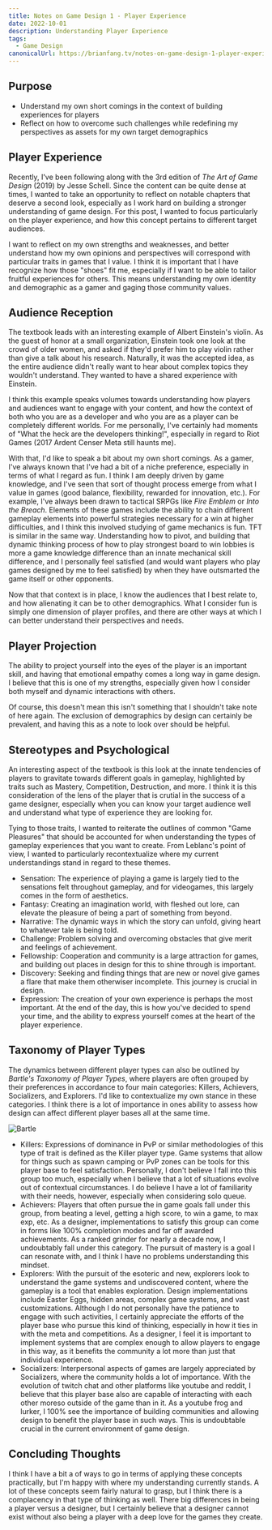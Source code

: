 ```yaml
---
title: Notes on Game Design 1 - Player Experience
date: 2022-10-01
description: Understanding Player Experience
tags:
  - Game Design
canonicalUrl: https://brianfang.tv/notes-on-game-design-1-player-experience
---
```


## Purpose
 
 - Understand my own short comings in the context of building experiences for players
 - Reflect on how to overcome such challenges while redefining my perspectives as assets for my own target demographics

## Player Experience 

Recently, I've been following along with the 3rd edition of _The Art of Game Design_ (2019) by Jesse Schell. 
Since the content can be quite dense at times, I wanted to take an opportunity to reflect on notable chapters that 
deserve a second look, especially as I work hard on building a stronger understanding of game design. For this post, 
I wanted to focus particularly on the player experience, and how this concept pertains to different target audiences.

I want to reflect on my own strengths and weaknesses, and better understand how my own opinions and perspectives 
will correspond with particular traits in games that I value. I think it is important that I have recognize how those 
"shoes" fit me, especially if I want to be able to tailor fruitful experiences for others. This means understanding my 
own identity and demographic as a gamer and gaging those community values.

## Audience Reception

The textbook leads with an interesting example of Albert Einstein's violin. As the guest of honor at a small organization, 
Einstein took one look at the crowd of older women, and asked if they'd prefer him to play violin rather than give a talk 
about his research. Naturally, it was the accepted idea, as the entire audience didn't really want to hear about complex topics 
they wouldn't understand. They wanted to have a shared experience with Einstein. 

I think this example speaks volumes towards understanding how players and audiences want to engage with your content, and 
how the context of both who you are as a developer and who you are as a player can be completely different worlds. For me 
personally, I've certainly had moments of "What the heck are the developers thinking!", especially in regard to Riot Games
(2017 Ardent Censer Meta still haunts me). 

With that, I'd like to speak a bit about my own short comings. As a gamer, I've always known that I've had a bit of a niche 
preference, especially in terms of what I regard as fun. I think I am deeply driven by game knowledge, and I've seen that sort 
of thought process emerge from what I value in games (good balance, flexibility, rewarded for innovation, etc.). For example, 
I've always been drawn to tactical SRPGs like _Fire Emblem_ or _Into the Breach_. Elements of these games include the ability 
to chain different gameplay elements into powerful strategies necessary for a win at higher difficulties, and I think this 
involved studying of game mechanics is fun. TFT is similar in the same way. Understanding how to pivot, and building that 
dynamic thinking process of how to play strongest board to win lobbies is more a game knowledge difference than an innate 
mechanical skill difference, and I personally feel satisfied (and would want players who play games designed by me to feel 
satisfied) by when they have outsmarted the game itself or other opponents.

Now that that context is in place, I know the audiences that I best relate to, and how alienating it can be to other demographics. 
What I consider fun is simply one dimension of player profiles, and there are other ways at which I can better understand 
their perspectives and needs.

## Player Projection

The ability to project yourself into the eyes of the player is an important skill, and having that emotional empathy comes a 
long way in game design. I believe that this is one of my strengths, especially given how I consider both myself and dynamic 
interactions with others. 

Of course, this doesn't mean this isn't something that I shouldn't take note of here again. The exclusion of demographics 
by design can certainly be prevalent, and having this as a note to look over should be helpful.

## Stereotypes and Psychological 

An interesting aspect of the textbook is this look at the innate tendencies of players to gravitate towards different goals 
in gameplay, highlighted by traits such as Mastery, Competition, Destruction, and more. I think it is this consideration of 
the lens of the player that is crutial in the success of a game designer, especially when you can know your target audience 
well and understand what type of experience they are looking for. 

Tying to those traits, I wanted to reiterate the outlines of common "Game Pleasures" that should be accounted for when 
understanding the types of gameplay experiences that you want to create. From Leblanc's point of view, I wanted to particularly recontextualize where my 
current understandings stand in regard to these themes. 

 - Sensation: The experience of playing a game is largely tied to the sensations felt throughout gameplay, and for videogames, 
 this largely comes in the form of aesthetics. 
 - Fantasy: Creating an imagination world, with fleshed out lore, can elevate the pleasure of being a part of something from 
 beyond. 
 - Narrative: The dynamic ways in which the story can unfold, giving heart to whatever tale is being told. 
 - Challenge: Problem solving and overcoming obstacles that give merit and feelings of achievement. 
 - Fellowship: Cooperation and community is a large attraction for games, and building out places in design for this to shine 
 through is important.
 - Discovery: Seeking and finding things that are new or novel give games a flare that make them otherwiser incomplete. This 
 journey is crucial in design.
 - Expression: The creation of your own experience is perhaps the most important. At the end of the day, this is how you've 
 decided to spend your time, and the ability to express yourself comes at the heart of the player experience.

## Taxonomy of Player Types

The dynamics between different player types can also be outlined by _Bartle's Taxonomy of Player Types_, where players are 
often grouped by their preferences in accordance to four main categories: Killers, Achievers, Socializers, and Explorers. I'd 
like to contextualize my own stance in these categories. I think there is a lot of importance in ones ability to assess how 
design can affect different player bases all at the same time.

![Bartle](./Bartle.png)

 - Killers: Expressions of dominance in PvP or similar methodologies of this type of trait is defined as the Killer player type. 
 Game systems that allow for things such as spawn camping or PvP zones can be tools for this player base to feel satisfaction. 
 Personally, I don't believe I fall into this group too much, especially when I believe that a lot of situations evolve out of 
 contextual circumstances. I do believe I have a lot of familiarity with their needs, however, especially when considering solo 
 queue.
 - Achievers: Players that often pursue the in game goals fall under this group, from beating a level, getting a high score, to 
 win a game, to max exp, etc. As a designer, implementations to satisfy this group can come in forms like 100% completion modes 
 and far off awarded achievements. As a ranked grinder for nearly a decade now, I undoubtably fall under this category. The 
 pursuit of mastery is a goal I can resonate with, and I think I have no problems understanding this mindset.
 - Explorers: With the pursuit of the esoteric and new, explorers look to understand the game systems and undiscovered content, 
 where the gameplay is a tool that enables exploration. Design implementations include Easter Eggs, hidden areas, complex game 
 systems, and vast customizations. Although I do not personally have the patience to engage with such activities, I certainly 
 appreciate the efforts of the player base who pursue this kind of thinking, especially in how it ties in with the meta and 
 competitions. As a designer, I feel it is important to implement systems that are complex enough to allow players to engage in 
 this way, as it benefits the community a lot more than just that individual experience.
 - Socializers: Interpersonal aspects of games are largely appreciated by Socializers, where the community holds a lot of importance. 
 With the evolution of twitch chat and other platforms like youtube and reddit, I believe that this player base also are capable 
 of interacting with each other moreso outside of the game than in it. As a youtube frog and lurker, I 100% see the importance 
 of building communities and allowing design to benefit the player base in such ways. This is undoubtable crucial in the current 
 environment of game design.

## Concluding Thoughts

I think I have a bit a of ways to go in terms of applying these concepts practically, but I'm happy with where my understanding 
currently stands. A lot of these concepts seem fairly natural to grasp, but I think there is a complacency in that type of thinking 
as well. There big differences in being a player versus a designer, but I certainly believe that a designer cannot exist without 
also being a player with a deep love for the games they create.